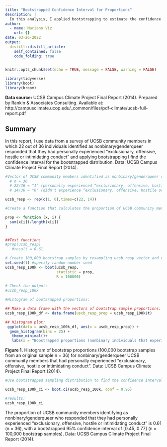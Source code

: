 ```yaml
---
title: "Bootstrapped Confidence Interval for Proportions"
description: |
  In this analysis, I applied bootstrapping to estimate the confidence interval for the proportion of nonbinary/genderqueer UCSB community members who reported experiencing “exclusionary, offensive, hostile or intimidating conduct.” Using data from the UCSB Campus Climate Project, I calculated the proportion of respondents who reported such experiences and generated 100,000 bootstrap samples to create a distribution of proportions. The resulting 95% confidence interval for the bootstrapped distribution provides a robust estimate of the true proportion, offering insights into the prevalence of these experiences within the community.
author:
  - name: Mariano Viz
    url: {}
date: 03-26-2022
output:
  distill::distill_article:
    self_contained: false
    code_folding: true
---
```



```r
knitr::opts_chunk$set(echo = TRUE, message = FALSE, warning = FALSE)

library(tidyverse)
library(boot)
library(broom)

```

**Data source:** UCSB Campus Climate Project Final Report (2014). Prepared by Rankin & Associates Consulting. Available at:
http://campusclimate.ucop.edu/_common/files/pdf-climate/ucsb-full-report.pdf


## Summary
In this report, I use data from a survey of UCSB community members in which 22 out of 36 individuals identified as nonbinary/genderqueer responded that they had personally experienced “exclusionary, offensive,
hostile or intimidating conduct” and applying bootstrapping I find the confidence interval for the bootstrapped distribution. Data: UCSB Campus Climate Project Final Report (2014).


```r
#Vector of UCSB community members identified as nonbinary/genderqueer responds:
  # n = 36
  # 22/36 = "1" (personally experienced “exclusionary, offensive, hostile or intimidating conduct”)
  # 14/36 = "0" (didn't experience “exclusionary, offensive, hostile or intimidating conduct”)

ucsb_resp <- rep(c(1, 0),times=c(22, 14)) 


```


```r
#Create a function that calculates the proportion of UCSB community members identified as nonbinary/genderqueer who responded that they had personally experienced “exclusionary, offensive, hostile or intimidating conduct”

prop <- function (x, i) {
  sum(x[i])/length(x[i])
}


##Test function:
#prop(ucsb_resp)
   #result = 0.61


```




```r
# Create 100,000 bootstrap samples by resampling ucsb_resp vector and use the prop() function to calculate the respond proportions on each:
set.seed(1) #specify random number seed
ucsb_resp_100k <- boot(ucsb_resp, 
                       statistic = prop, 
                       R = 100000)
  
# Check the output:  
#ucsb_resp_100k


```




```r
#Histogram of bootsrapped proportions:

## Make a data frame with the vectors of bootstrap sample proportions: 
ucsb_resp_100k_df <- data.frame(uscb_resp_prop = ucsb_resp_100k$t)

## Histogram plot:
 ggplot(data = ucsb_resp_100k_df, aes(x = uscb_resp_prop)) +
  geom_histogram(bins = 25) +
   theme_minimal()+
   labs(x = "Boostrapped proportions (nonbinary individuals that experienced exclusionary conduct)")

```

**Figure 1.** Histogram of bootstrap proportions (100,000 bootstrap samples from an original sample n = 36) for nonbinary/genderqueer UCSB community members that had personally experienced “exclusionary, offensive, hostile or intimidating conduct”. Data: UCSB Campus Climate Project Final Report (2014).


```r
#Use bootstrapped sampling distribution to find the confidence interval:

ucsb_resp_100k_ci <- boot.ci(ucsb_resp_100k, conf = 0.95)

#results:
ucsb_resp_100k_ci
```


The proportion of UCSB community members identifying as nonbinary/genderqueer who responded that they had personally experienced “exclusionary, offensive, hostile or intimidating conduct” is 0.61 (n = 36), with a bootstrapped 95% confidence interval of [0.45, 0.77] (n = 100,000 bootstrap samples). Data: UCSB Campus Climate Project Final Report (2014).
